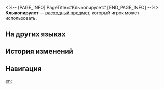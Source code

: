 <%-- [PAGE_INFO]
PageTitle=#Клыкопирулет#
[END_PAGE_INFO] --%>
{{Расходный предмет Инфобокс
|id          = 408201
|Изображения = Предмет Клыкопирулет.png
|Тип         = Расходные предметы HP
|Редкость    = 1
|Эффект      = Восстанавливает выбранному союзнику 20% НР.
|Описание    = Такой милый сладкий рулетик, что даже жалко его есть.<br />Получил название из-за красивой текстуры, напоминающей мех клыкопира.
|Рецепт      = 
|Источник1   = [[Киоск с закусками]]
|Источник2   = 
|Источник3   = 
}}
{{Описание|''- Какой чудесный рулетик! И похож на клыкопира!''<br />''- Вообще-то, он сделан из клыкопиров!''<br />''- А???''}}
'''Клыкопирулет''' — [[расходный предмет]], который игрок может использовать.

==На других языках==
{{На других языках
|en   = Tuskpir Wrap
|zhs  = 貘馍卷
|zht  = 貘饃卷
|ja   = 獏巻き
|ko   = 몽맥 롤빵
|es   = Enrollado de colmipir
|fr   = Wrap de tapir
|ru   = Клыкопирулет
|th   = Tuskpir Wrap
|vi   = Da Heo Cuốn
|de   = Tapirrolle
|id   = Tuskpir Wrap
|pt   = Enroladinho de Fantapir
}}

==История изменений==
{{История изменений|3.5}}

==Навигация==
{{Расходные предметы Навбокс}}

[[en:]]